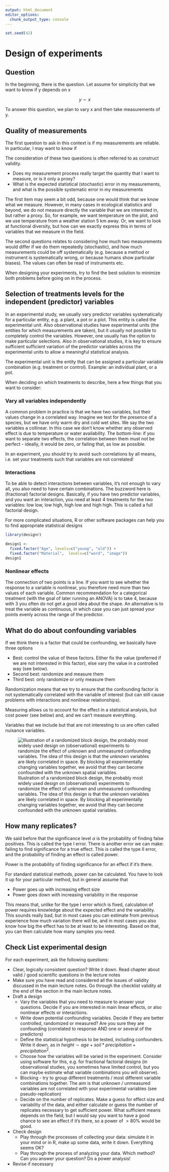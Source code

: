 ```yaml
---
output: html_document
editor_options: 
  chunk_output_type: console
---
```


```r
set.seed(42)
```

# Design of experiments

## Question

In the beginning, there is the question. Let assume for simplicity that we want to know if y depends on x

$$
y \sim x  
$$

To answer this question, we plan to vary x and then take measurements of y.

## Quality of measurements

The first question to ask in this context is if my measurements are reliable. In particular, I may want to know if

::: column-margin
The consideration of these two questions is often referred to as construct validity.
:::

-   Does my measurement process really target the quantity that I want to measure, or is it only a proxy?
-   What is the expected statistical (stochastic) error in my measurements, and what is the possible systematic error in my measurements

The first item may seem a bit odd, because one would think that we know what we measure. However, in many cases in ecological statistics and beyond, we do not measure directly the variable that we are interested in, but rather a proxy. So, for example, we want temperature on the plot, and we use temperature from a weather station 5 km away. Or, we want to look at functional diversity, but how can we exactly express this in terms of variables that we measure in the field.

The second questions relates to considering how much two measurements would differ if we do them repeatedly (stochastic), and how much measurements could be off systematically (e.g. because a method or instrument is systematically wrong, or because humans show particular biases). The values can often be read of instruments etc.

When designing your experiments, try to find the best solution to minimize both problems before going on in the process.

## Selection of treatments levels for the independent (predictor) variables

In an experimental study, we usually vary predictor variables systematically for a particular entity, e.g. a plant, a pot or a plot. This entity is called the experimental unit. Also observational studies have experimental units (the entities for which measurements are taken), but it usually not possible to completely control the variables. However, one usually has the option to make particular selections. Also in observational studies, it is key to ensure sufficient sufficient variation of the predictor variables across the experimental units to allow a meaningful statistical analysis.

::: column-margin
The experimental unit is the entity that can be assigned a particular variable combination (e.g. treatment or control). Example: an individual plant, or a pot.
:::

When deciding on which treatments to describe, here a few things that you want to consider:

### Vary all variables independently

A common problem in practice is that we have two variables, but their values change in a correlated way. Imagine we test for the presence of a species, but we have only warm dry and cold wet sites. We say the two variables a collinear. In this case we don't know whether any observed effect is due to temperature or water availability. The bottom-line: if you want to separate two effects, the correlation between them must not be perfect - ideally, it would be zero, or failing that, as low as possible.

In an experiment, you should try to avoid such correlations by all means, i.e. set your treatments such that variables are not correlated!

### Interactions

To be able to detect interactions between variables, it's not enough to vary all, you also need to have certain combinations. The buzzword here is (fractional) factorial designs. Basically, if you have two predictor variables, and you want an interaction, you need at least 4 treatments for the two variables: low low, low high, high low and high high. This is called a full factorial design.

For more complicated situations, R or other software packages can help you to find appropriate statistical designs

```r
library(designr)

design1 <- 
  fixed.factor("Age", levels=c("young", "old")) +
  fixed.factor("Material",  levels=c("word", "image"))
design1
```

### Nonlinear effects

The connection of two points is a line. If you want to see whether the response to a variable is nonlinear, you therefore need more than two values of each variable. Common recommendation for a categorical treatment (with the goal of later running an ANOVA) is to take 4, because with 3 you often do not get a good idea about the shape. An alternative is to treat the variable as continuous, in which case you can just spread your points evenly across the range of the predictor.

## What do do about confounding variables

If we think there is a factor that could be confounding, we basically have three options

-   Best: control the value of these factors. Either fix the value (preferred if we are not interested in this factor), else vary the value in a controlled way (see below).
-   Second best: randomize and measure them
-   Third best: only randomize or only measure them

Randomization means that we try to ensure that the confounding factor is not systematically correlated with the variable of interest (but can still cause problems with interactions and nonlinear relationships).

Measuring allows us to account for the effect in a statistical analysis, but cost power (see below) and, and we can't measure everything.

::: column-margin
Variables that we include but that are not interesting to us are often called nuisance variables.
:::

![Illustration of a randomized block design, the probably most widely used design on (observational) experiments to randomize the effect of unknown and unmeasured confounding variables. The idea of this design is that the unknown variables are likely correlated in space. By blocking all experimentally changing variables together, we avoid that they can become confounded with the unknown spatial variables.](RandomizedBlockDesign.png)

## How many replicates?

We said before that the significance level $\alpha$ is the probability of finding false positives. This is called the type I error. There is another error we can make: failing to find significance for a true effect. This is called the type II error, and the probability of finding an effect is called power.

::: column-margin
Power is the probability of finding significance for an effect if it's there.
:::

For standard statistical methods, power can be calculated. You have to look it up for your particular method, but in general assume that

-   Power goes up with increasing effect size
-   Power goes down with increasing variability in the response

This means that, unlike for the type I error which is fixed, calculation of power requires knowledge about the expected effect and the variability. This sounds really bad, but in most cases you can estimate from previous experience how much variation there will be, and in most cases you also know how big the effect has to be at least to be interesting. Based on that, you can then calculate how many samples you need.

## Check List experimental design

For each experiment, ask the following questions:

-   Clear, logically consistent question? Write it down. Read chapter about valid / good scientific questions in the lecture notes
-   Make sure you have read and considered all the issues of validity discussed in the main lecture notes. Go through the checklist validity at the end of the section in the main lecture notes.
-   Draft a design
    -   Vary the variables that you need to measure to answer your questions. Decide if you are interested in main linear effects, or also nonlinear effects or interactions.
    -   Write down potential confounding variables. Decide if they are better controlled, randomized or measured? Are you sure they are confounding (correlated to response AND one or several of the predictors)
    -   Define the statistical hypothesis to be tested, including confounders. Write it down, as in $height \sim age + soil * precipitation + precipitation^2$.
    -   Choose how the variables will be varied in the experiment. Consider using software for this, e.g. for fractional factorial designs (in observational studies, you sometimes have limited control, but you can maybe estimate what variable combinations you will observe).
    -   Blocking - try to group different treatments / most different variable combinations together. The aim is that unknown / unmeasured variables are not correlated with your experimental variables (see pseudo-replication)
    -   Decide on the number of replicates. Make a guess for effect size and variability of the data, and either calculate or guess the number of replicates necessary to get sufficient power. What sufficient means depends on the field, but I would say you want to have a good chance to see an effect if it's there, so a power of $>80\%$ would be good.
-   Check design
    -   Play through the processes of collecting your data: simulate it in your mind or in R, make up some data, write it down. Everything seems OK?
    -   Play through the process of analyzing your data. Which method? Can you answer your question? Do a power analysis!
-   Revise if necessary
